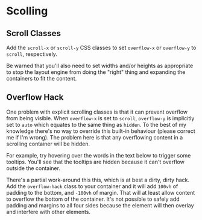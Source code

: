 
# Scolling

## Scroll Classes

Add the `scroll-x` or `scroll-y` CSS classes to set `overflow-x` or
`overflow-y` to `scroll`, respectively.

Be warned that you'll also need to set widths and/or heights as appropriate to
stop the layout engine from doing the "right" thing and expanding the
containers to fit the content.

<Example
  html={ScrollX}
  caption="scroll-x"
  expand
/>
<Example
  html={ScrollY}
  caption="scroll-y"
  expand
/>

## Overflow Hack

One problem with explicit scrolling classes is that it can prevent overflow
from being visible.  When `overflow-x` is set to `scroll`, `overflow-y` is
implicitly set to `auto` which equates to the same thing as `hidden`. To the
best of my knowledge there's no way to override this built-in behaviour
(please correct me if I'm wrong).  The problem here is that any overflowing
content in a scrolling container will be hidden.

For example, try hovering over the words in the text below to trigger some
tooltips.  You'll see that the tooltips are hidden because it can't overflow
outside the container.

<Example
  html={Hidden}
  caption="Overflow Hidden"
  expand
/>

There's a partial work-around this this, which is at best a dirty, dirty hack.
Add the `overflow-hack` class to your container and it will add `100vh` of
padding to the bottom, and `-100vh` of margin.  That will at least allow
content to overflow the bottom of the container.  It's not possible to safely
add padding and margins to all four sides because the element will then
overlay and interfere with other elements.

<Example
  html={Hack}
  caption="overflow-hack"
  expand
/>

